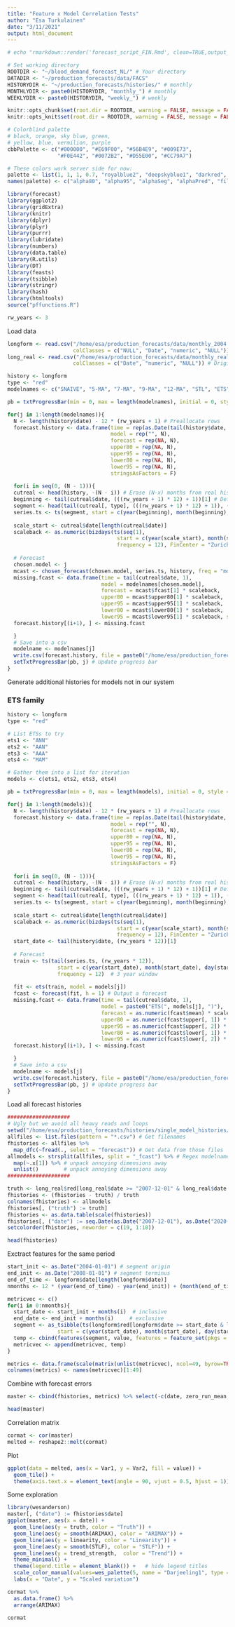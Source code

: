 ```yaml
---
title: "Feature x Model Correlation Tests"
author: "Esa Turkulainen"
date: "3/11/2021"
output: html_document
---
```


```r
# echo "rmarkdown::render('forecast_script_FIN.Rmd', clean=TRUE,output_format='html_document',output_file='results/forecast_script_FIN_20201006.Rmd')" | R --slave

# Set working directory
ROOTDIR <- "~/blood_demand_forecast_NL/" # Your directory
DATADIR <- "~/production_forecasts/data/FACS"
HISTORYDIR <- "~/production_forecasts/histories/" # monthly
MONTHLYDIR <- paste0(HISTORYDIR, "monthly_") # monthly
WEEKLYDIR <- paste0(HISTORYDIR, "weekly_") # weekly

knitr::opts_chunk$set(root.dir = ROOTDIR, warning = FALSE, message = FALSE) # No warnings for final output
knitr::opts_knit$set(root.dir = ROOTDIR, warning = FALSE, message = FALSE)

# Colorblind palette
# black, orange, sky blue, green,
# yellow, blue, vermilion, purple
cbbPalette <- c("#000000", "#E69F00", "#56B4E9", "#009E73", 
                "#F0E442", "#0072B2", "#D55E00", "#CC79A7")

# These colors work server side for now:
palette <- list(1, 1, 1, 0.7, "royalblue2", "deepskyblue1", "darkred", "darkgreen")
names(palette) <- c("alpha80", "alpha95", "alphaSeg", "alphaPred", "fill80", "fill95", "colPred", "colData")
```

```r
library(forecast)
library(ggplot2)
library(gridExtra)
library(knitr)
library(dplyr)
library(plyr)
library(purrr)
library(lubridate)
library(numbers)
library(data.table)
library(R.utils)
library(DT)
library(feasts)
library(tsibble)
library(stringr)
library(hash)
library(htmltools)
source("pffunctions.R")
```

```r
rw_years <- 3
```

Load data
```r
longform <- read.csv("/home/esa/production_forecasts/data/monthly_2004.csv", 
                     colClasses = c("NULL", "Date", "numeric", "NULL")) # Adjusted
long_real <- read.csv("/home/esa/production_forecasts/data/monthly_real_2004.csv", 
                     colClasses = c("Date", "numeric", "NULL")) # Original
```

```r
history <- longform
type <- "red"
modelnames <- c("SNAIVE", "5-MA", "7-MA", "9-MA", "12-MA", "STL", "ETS", "TBATS", "STLF", "ARIMAX", "DYNREG", "NN", "COMBINED")

pb = txtProgressBar(min = 0, max = length(modelnames), initial = 0, style = 3) # Progress Bar for fun

for(j in 1:length(modelnames)){
  N <- length(history$date) - 12 * (rw_years + 1) # Preallocate rows
  forecast.history <- data.frame(time = rep(as.Date(tail(history$date, (rw_years + 1) * 12)[1]), N),
                                 model = rep("", N),
                                 forecast = rep(NA, N),
                                 upper80 = rep(NA, N),
                                 upper95 = rep(NA, N),
                                 lower80 = rep(NA, N),
                                 lower95 = rep(NA, N),
                                 stringsAsFactors = F)
  
  for(i in seq(0, (N - 1))){
  cutreal <- head(history, -(N - i)) # Erase (N-x) months from real history
  beginning <- tail(cutreal$date, (((rw_years + 1) * 12) + 1))[1] # Define beginning of window
  segment <- head(tail(cutreal[, type], (((rw_years + 1) * 12) + 1)), ((rw_years + 1) * 12)) # Define window
  series.ts <- ts(segment, start = c(year(beginning), month(beginning), day(beginning)), frequency = 12) # Transform into a ts object
  
  scale_start <- cutreal$date[length(cutreal$date)]
  scaleback <- as.numeric(bizdays(ts(seq(1),
                                   start = c(year(scale_start), month(scale_start), day(scale_start)),
                                   frequency = 12), FinCenter = "Zurich")) # Scaler for saving
  
  # Forecast
  chosen.model <- j
  mcast <- chosen_forecast(chosen.model, series.ts, history, freq = "monthly", rw_years) # Output a forecast
  missing.fcast <- data.frame(time = tail(cutreal$date, 1),
                              model = modelnames[chosen.model],
                              forecast = mcast$fcast[1] * scaleback,
                              upper80 = mcast$upper80[1] * scaleback,
                              upper95 = mcast$upper95[1] * scaleback,
                              lower80 = mcast$lower80[1] * scaleback,
                              lower95 = mcast$lower95[1] * scaleback, stringsAsFactors = FALSE)
  forecast.history[(i+1), ] <- missing.fcast

  }
  # Save into a csv
  modelname <- modelnames[j]
  write.csv(forecast.history, file = paste0("/home/esa/production_forecasts/histories/single_model_histories/", modelname, "_fcast_history.csv"), row.names = FALSE)
  setTxtProgressBar(pb, j) # Update progress bar
}
```


Generate additional histories for models not in our system

### ETS family
```r
history <- longform
type <- "red"

# List ETSs to try
ets1 <- "ANN"
ets2 <- "AAN"
ets3 <- "AAA"
ets4 <- "MAM"

# Gather them into a list for iteration
models <- c(ets1, ets2, ets3, ets4)

pb = txtProgressBar(min = 0, max = length(models), initial = 0, style = 3) # Progress Bar for fun

for(j in 1:length(models)){
  N <- length(history$date) - 12 * (rw_years + 1) # Preallocate rows
  forecast.history <- data.frame(time = rep(as.Date(tail(history$date, (rw_years + 1) * 12)[1]), N),
                                 model = rep("", N),
                                 forecast = rep(NA, N),
                                 upper80 = rep(NA, N),
                                 upper95 = rep(NA, N),
                                 lower80 = rep(NA, N),
                                 lower95 = rep(NA, N),
                                 stringsAsFactors = F)
  
  for(i in seq(0, (N - 1))){
  cutreal <- head(history, -(N - i)) # Erase (N-x) months from real history
  beginning <- tail(cutreal$date, (((rw_years + 1) * 12) + 1))[1] # Define beginning of window
  segment <- head(tail(cutreal[, type], (((rw_years + 1) * 12) + 1)), ((rw_years + 1) * 12)) # Define window
  series.ts <- ts(segment, start = c(year(beginning), month(beginning), day(beginning)), frequency = 12) # Transform into a ts object
  
  scale_start <- cutreal$date[length(cutreal$date)]
  scaleback <- as.numeric(bizdays(ts(seq(1),
                                   start = c(year(scale_start), month(scale_start), day(scale_start)),
                                   frequency = 12), FinCenter = "Zurich")) # Scaler for saving
  start_date <- tail(history$date, (rw_years * 12))[1]
  
  # Forecast
  train <- ts(tail(series.ts, (rw_years * 12)), 
                start = c(year(start_date), month(start_date), day(start_date)),
                frequency = 12)  # 3 year window
  
  fit <- ets(train, model = models[j])
  fcast <- forecast(fit, h = 1) # Output a forecast
  missing.fcast <- data.frame(time = tail(cutreal$date, 1),
                              model = paste0("ETS(", models[j], ")"),
                              forecast = as.numeric(fcast$mean) * scaleback,
                              upper80 = as.numeric(fcast$upper[, 1]) * scaleback,
                              upper95 = as.numeric(fcast$upper[, 2]) * scaleback,
                              lower80 = as.numeric(fcast$lower[, 1]) * scaleback,
                              lower95 = as.numeric(fcast$lower[, 2]) * scaleback, stringsAsFactors = FALSE)
  forecast.history[(i+1), ] <- missing.fcast

  }
  # Save into a csv
  modelname <- models[j]
  write.csv(forecast.history, file = paste0("/home/esa/production_forecasts/histories/single_model_histories/ETS(", modelname, ")_fcast_history.csv"), row.names = FALSE)
  setTxtProgressBar(pb, j) # Update progress bar
}
```

Load all forecast histories
```r
####################
# Ugly but we avoid all heavy reads and loops
setwd("/home/esa/production_forecasts/histories/single_model_histories/")
allfiles <- list.files(pattern = "*.csv") # Get filenames
fhistories <- allfiles %>% 
  map_dfc(~fread(., select = "forecast")) # Get data from those files
allmodels <- strsplit(allfiles, split = "_fcast") %>% # Regex modelnames from filenames
  map(~.x[1]) %>% # unpack annoying dimensions away
  unlist()        # unpack annoying dimensions away
####################

truth <- long_real$red[long_real$date >= "2007-12-01" & long_real$date <= "2020-06-01"]
fhistories <- (fhistories - truth) / truth
colnames(fhistories) <- allmodels
fhistories[, ("truth") := truth]
fhistories <- as.data.table(scale(fhistories))
fhistories[, ("date") := seq.Date(as.Date("2007-12-01"), as.Date("2020-06-01"), by = "month")]
setcolorder(fhistories, neworder = c(19, 1:18))
```

```r
head(fhistories)
```

Exctract features for the same period
```r
start_init <- as.Date("2004-01-01") # segment origin
end_init <- as.Date("2008-01-01") # segment terminus
end_of_time <- longform$date[length(longform$date)]
nmonths <- 12 * (year(end_of_time) - year(end_init)) + (month(end_of_time) - month(end_init))

metricvec <- c()
for(i in 0:nmonths){
  start_date <- start_init + months(i)  # inclusive
  end_date <- end_init + months(i)     # exclusive
  segment <- as_tsibble(ts(longform$red[longform$date >= start_date & longform$date < end_date], 
                start = c(year(start_date), month(start_date), day(start_date)), frequency = 12))
  temp <- cbind(features(segment, value, features = feature_set(pkgs = NULL, tags = NULL)), data.frame(endyear = year(end_date)))
  metricvec <- append(metricvec, temp)
}
```

```r
metrics <- data.frame(scale(matrix(unlist(metricvec), ncol=49, byrow=TRUE)), stringsAsFactors=FALSE)
colnames(metrics) <- names(metricvec)[1:49]
```

Combine with forecast errors
```r
master <- cbind(fhistories, metrics) %>% select(-c(date, zero_run_mean, zero_start_prop, zero_end_prop, endyear))
```

```r
head(master)
```


Correlation matrix
```r
cormat <- cor(master)
melted <- reshape2::melt(cormat)
```

Plot
```r
ggplot(data = melted, aes(x = Var1, y = Var2, fill = value)) +
  geom_tile() +
  theme(axis.text.x = element_text(angle = 90, vjust = 0.5, hjust = 1))
```

Some exploration
```r
library(wesanderson)
master[, ("date") := fhistories$date]
ggplot(master, aes(x = date)) +
  geom_line(aes(y = truth, color = "Truth")) +
  geom_line(aes(y = smooth(ARIMAX), color = "ARIMAX")) +
  geom_line(aes(y = linearity, color = "Linearity")) +
  geom_line(aes(y = smooth(STLF), color = "STLF")) +
  geom_line(aes(y = trend_strength,  color = "Trend")) +
  theme_minimal() +
  theme(legend.title = element_blank()) +   # hide legend titles
  scale_color_manual(values=wes_palette(5, name = "Darjeeling1", type = "continuous")) +
  labs(x = "Date", y = "Scaled variation")
```

```r
cormat %>%
  as.data.frame() %>%
  arrange(ARIMAX)
```

```r
cormat
```

